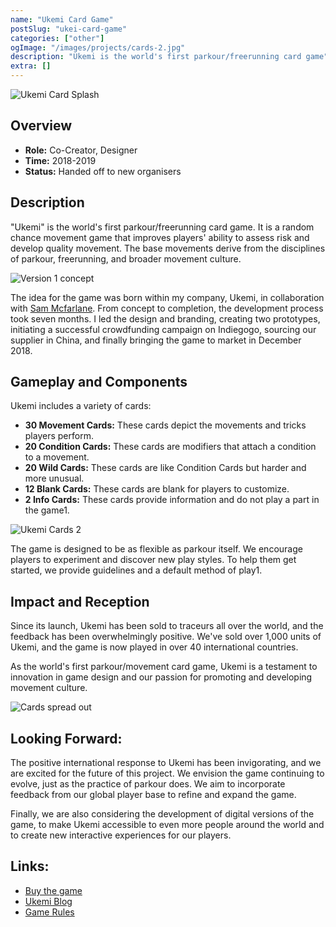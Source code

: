 ```yaml
---
name: "Ukemi Card Game"
postSlug: "ukei-card-game"
categories: ["other"]
ogImage: "/images/projects/cards-2.jpg"
description: "Ukemi is the world's first parkour/freerunning card game"
extra: []
---
```



![Ukemi Card Splash](/images/projects/cards-2.jpg)

## Overview

- **Role:** Co-Creator, Designer
- **Time:** 2018-2019
- **Status:** Handed off to new organisers

## Description

"Ukemi" is the world's first parkour/freerunning card game. It is a random chance movement game that improves players' ability to assess risk and develop quality movement. The base movements derive from the disciplines of parkour, freerunning, and broader movement culture.

![Version 1 concept](/images/projects/ukemi/version-1-banner.jpg)

The idea for the game was born within my company, Ukemi, in collaboration with [Sam Mcfarlane](https://www.instagram.com/circus_sam/). From concept to completion, the development process took seven months. I led the design and branding, creating two prototypes, initiating a successful crowdfunding campaign on Indiegogo, sourcing our supplier in China, and finally bringing the game to market in December 2018.

<YouTube id="mdZY01vR32U" />

## Gameplay and Components

Ukemi includes a variety of cards:

- **30 Movement Cards:** These cards depict the movements and tricks players perform.
- **20 Condition Cards:** These cards are modifiers that attach a condition to a movement.
- **20 Wild Cards:** These cards are like Condition Cards but harder and more unusual.
- **12 Blank Cards:** These cards are blank for players to customize.
- **2 Info Cards:** These cards provide information and do not play a part in the game1.

![Ukemi Cards 2](/images/projects/ukemi/DSC03213-jpg.jpg)

The game is designed to be as flexible as parkour itself. We encourage players to experiment and discover new play styles. To help them get started, we provide guidelines and a default method of play1.

## Impact and Reception

Since its launch, Ukemi has been sold to traceurs all over the world, and the feedback has been overwhelmingly positive. We've sold over 1,000 units of Ukemi, and the game is now played in over 40 international countries.

As the world's first parkour/movement card game, Ukemi is a testament to innovation in game design and our passion for promoting and developing movement culture.

![Cards spread out](/images/projects/ukemi/ukemi-cards.jpg)

## Looking Forward:

The positive international response to Ukemi has been invigorating, and we are excited for the future of this project. We envision the game continuing to evolve, just as the practice of parkour does. We aim to incorporate feedback from our global player base to refine and expand the game.

Finally, we are also considering the development of digital versions of the game, to make Ukemi accessible to even more people around the world and to create new interactive experiences for our players.

## Links:

- [Buy the game](https://www.etsy.com/uk/listing/668704403/ukemi-card-game-parkour-and-freerunning)
- [Ukemi Blog](https://ukemi.ninja/blog/ukemi-card-game-from-concept-to-creation)
- [Game Rules](https://ukemi.ninja/blog/ukemi-card-game-rules)
